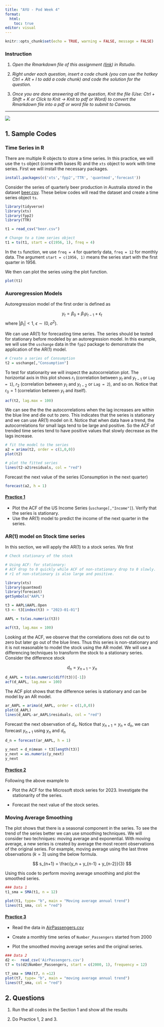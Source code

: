 ```yaml
---
title: "AYU - Pod Week 4"
format: 
  html: 
    toc: true
editor: visual
---
```


```r
knitr::opts_chunk$set(echo = TRUE, warning = FALSE, message = FALSE)
```

### Instruction

1.  *Open the Rmarkdown file of this assignment ([link](04_ayu_pod_submission.Rmd)) in Rstudio.*

2.  *Right under each question, insert a code chunk (you can use the hotkey Ctrl + Alt + I to add a code chunk) and code the solution for the question.*

3.  *Once you are done answering all the question, Knit the file (Use: Ctrl + Shift + K or Click to Knit -\> Knit to pdf or Word) to convert the Rmarkdown file into a pdf or word file to submit to Canvas.*

------------------------------------------------------------------------

![](13.png)

## 1. Sample Codes

### Time Series in R

There are multiple R objects to store a time series. In this practice, we will use the `ts` object (come with bases R) and the `xts` object to work with time series. First we will install the necessary packages.

```r
install.packages(c('xts','fpp2','TTR', 'quantmod','forecast'))
```

Consider the series of quarterly beer production in Australia stored in the dataset [beer.csv](beer.csv). These below codes will read the dataset and create a time series object `ts`.

```r
library(tidyverse)
library(xts)
library(fpp2)
library(TTR)

t1 = read_csv("beer.csv")

# Change to a time series object
t1 = ts(t1, start = c(1956, 1), freq = 4)
```

In the `ts` function, we use `freq = 4` for quarterly data, `freq = 12` for monthly data. The argument `start = c(1956, 1)` means the series start with the first quarter in 1956.

We then can plot the series using the plot function.

```r
plot(t1)
```

### Auroregression Models

Autoregression model of the first order is defined as

$$
y_t = \beta_0 +\beta_1 y_{t-1} +\epsilon_t
$$ where $|\beta_1| < 1$, $\epsilon \sim (0, \sigma^2)$.

We can use AR(1) for forecasting time series. The series should be tested for stationary before modeled by an autoregression model. In this example, we will use the `uschange` data in the `fpp2` package to demonstrate the application of the AR(1) model.

```r
# Create a series of Consumption
t2 = uschange[,"Consumption"]
```

To test for stationarity we will inspect the autocorrelation plot. The horizontal axis in this plot shows $r_1$ (correlation between $y_t$ and $y_{t-1}$ or `Lag = 1`), $r_2$ (correlation between $y_t$ and $y_{t-2}$ or `Lag = 2`), and so on. Notice that $r_0 = 1$ (correlation between $y_t$ and itself).

```r
acf(t2, lag.max = 100)
```

We can see the the the autocorrelations when the lag increases are within the blue line and die out to zero. This indicates that the series is stationary and we can use AR(1) model on it. Notice that when data have a trend, the autocorrelations for small lags tend to be large and positive. So the ACF of trended time series tend to have positive values that slowly decrease as the lags increase.

```r
# fit the model to the series
a2 = arima(t2, order = c(1,0,0))
plot(t2)

# plot the fitted series
lines(t2-a2$residuals, col = "red")
```

Forecast the next value of the series (Consumption in the next quarter)

```r
forecast(a2, h = 1)
```

#### [Practice 1]{.underline}

-   Plot the ACF of the US Income Series (`uschange[,"Income"]`). Verify that the series is stationary.
-   Use the AR(1) model to predict the income of the next quarter in the series.

### AR(1) model on Stock time series

In this section, we will apply the AR(1) to a stock series. We first

```r
# Check stationary of the stock

# Using ACF: for stationary: 
# ACF drop to 0 quickly while ACF of non-stationary drop to 0 slowly.
# r1 of non-stationary is also large and positive. 

library(xts)
library(quantmod)
library(forecast)
getSymbols("AAPL")

t3 = AAPL$AAPL.Open
t3 <- t3[index(t3) > "2023-01-01"]

AAPL = ts(as.numeric(t3))

acf(t3, lag.max = 100)
```

Looking at the ACF, we observe that the correlations does not die out to zero but later go out of the blue lines. Thus this series is non-stationary and it is not reasonable to model the stock using the AR model. We will use a differencing techniques to transform the stock to a stationary series. Consider the difference stock

$$
d_{n} = y_{n+1} - y_n
$$

```r
d_AAPL = ts(as.numeric(diff(t3))[-1])
acf(d_AAPL, lag.max = 100)
```

The ACF plot shows that the difference series is stationary and can be model by an AR model.

```r
ar_AAPL = arima(d_AAPL, order = c(1,0,0))
plot(d_AAPL)
lines(d_AAPL-ar_AAPL$residuals, col = "red")
```

Forecast the next observation of $d_n$. Notice that $y_{n+1} = y_n + d_n$, we can forecast $y_{n+1}$ using $y_n$ and $d_n$

```r
d_n = forecast(ar_AAPL, h = 1)

y_next = d_n$mean + t3[length(t3)]
y_next = as.numeric(y_next)
y_next
```

#### [Practice 2]{.underline}

Following the above example to

-   Plot the ACF for the Microsoft stock series for 2023. Investigate the stationarity of the series.

-   Forecast the next value of the stock series.

### Moving Average Smoothing

The plot shows that there is a seasonal component in the series. To see the trend of the series better we can use smoothing techniques. We will consider two techniques: moving average and exponential. With moving average, a new series is created by average the most recent observations of the original series. For example, moving average using the last three observations ($k=3$) using the below formula.

$$
s_{n+1} = \frac{y_n + y_{n-1} + y_{n-2}}{3}
$$

Using this code to perform moving average smoothing and plot the smoothed series.

```r
### Data 1
t1_sma = SMA(t1, n = 12)

plot(t1, type= "b", main = "Moving average annual trend")
lines(t1_sma, col = "red")
```

#### [Practice 3]{.underline}

- Read the data in [AirPassengers.csv](AirPassengers.csv) 

- Create a monthly time series of `Number_Passengers` started from 2000

- Plot the smoothed moving average series and the original series.

```r
### Data 2
d2 <-  read_csv('AirPassengers.csv')
t7 = ts(d2$Number_Passengers, start = c(2000, 1), frequency = 12)

t7_sma = SMA(t7, n =12)
plot(t7, type= "b", main = "moving average annual trend")
lines(t7_sma, col = "red")
```

## 2. Questions

1.  Run the all codes in the Section 1 and show all the results

2.  Do Practice 1, 2 and 3.
